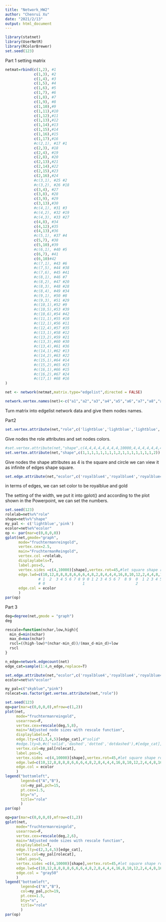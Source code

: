 ---
title: "Network_HW2"
author: "Chenrui Xu"
date: "2021/2/13"
output: html_document
---

```{r}
library(statnet)
library(UserNetR)
library(RColorBrewer)
set.seed(123)
```

Part 1 setting matrix
```{r}
netmat=rbind(c(1,2), #1
             c(1,3), #2
             c(1,4), #3
             c(1,5), #4
             c(1,6), #5
             c(1,7), #6
             c(1,8), #7
             c(1,9), #8
             c(1,10),#9
             c(1,11),#10
             c(1,12),#11
             c(1,13),#12
             c(1,14),#13
             c(1,15),#14
             c(1,16),#15
             c(1,17),#16
             #c(2,1), #17 #1
             c(2,3), #18
             c(2,4), #19
             c(2,8), #20
             c(2,13),#21
             c(2,14),#22
             c(2,15),#23
             c(2,16),#24
             #c(3,1), #25 #2
             #c(3,2), #26 #18
             c(3,4), #27
             c(3,8), #28
             c(3,9), #29
             c(3,13),#30
             #c(4,1), #31 #3
             #c(4,2), #32 #19
             #c(4,3), #33 #27
             c(4,8), #34
             c(4,12),#35
             c(4,13),#36
             #c(5,1), #37 #4
             c(5,7), #38
             c(5,10),#39
             #c(6,1), #40 #5
             c(6,7), #41
             c(6,10)#42
             #c(7,1), #43 #6
             #c(7,5), #44 #38
             #c(7,6), #45 #41
             #c(8,1), #46 #7
             #c(8,2), #47 #20
             #c(8,3), #48 #28
             #c(8,4), #49 #34
             #c(9,1), #50 #8
             #c(9,3), #51 #29
             #c(10,1),#52 #9
             #c(10,5),#53 #39
             #c(10,6),#54 #42
             #c(11,1),#55 #10
             #c(12,1),#56 #11
             #c(12,4),#57 #35
             #c(13,1),#58 #12
             #c(13,2),#59 #21
             #c(13,3),#60 #30
             #c(13,4),#61 #36
             #c(14,1),#62 #13
             #c(14,2),#63 #22
             #c(15,1),#64 #14
             #c(15,2),#65 #23
             #c(16,1),#66 #15
             #c(16,2),#67 #24
             #c(17,1) #68 #16
)
```

```{r}
net <- network(netmat,matrix.type="edgelist",directed = FALSE)

network.vertex.names(net)<-c("a1","a2","a3","a4","a5","a6","a7","a8","a9","a11","a12","a13","a14","a18","a20","a22","a32")
```
Turn matrix into edgelist network data and give them nodes names.


Part2
```{r}
set.vertex.attribute(net,"role",c('lightblue','lightblue','lightblue','lightblue','lightblue','lightblue','lightblue','lightblue',"pink",'lightblue','lightblue','lightblue','lightblue','lightblue','lightblue','lightblue','pink'))
```
Give nodes the role attributes and set nodes colors.

```{r}
#set.vertex.attribute(net,"shape",c(4,4,4,4,4,4,4,4,10000,4,4,4,4,4,4,4,10000))
set.vertex.attribute(net,"shape",c(1,1,1,1,1,1,1,1,2,1,1,1,1,1,1,1,2))
```
Give nodes the shape attributes as 4 is the square and circle we can view it as infinite of edges shape square.

```{r}
set.edge.attribute(net,"ecolor",c('royalblue4','royalblue4','royalblue4','royalblue4','royalblue4','royalblue4','royalblue4','gold1','royalblue4','royalblue4','royalblue4','royalblue4','royalblue4','royalblue4','royalblue4','gold1','royalblue4','royalblue4','royalblue4','royalblue4','royalblue4','royalblue4','royalblue4','royalblue4','royalblue4','gold1','royalblue4','royalblue4','royalblue4','royalblue4','royalblue4','royalblue4','royalblue4','royalblue4'))
```
in terms of edges, we can set color to be royalblue and gold

The setting of the width, we put it into gplot() and according to the plot shown in the Powerpoint, we can set the numbers.
```{r}
set.seed(123)
rolelab=net%v%"role"
shape=net%v%"shape"
my_pal <- c('lightblue','pink')
ecolor=net%e%"ecolor"
op <- par(mar=c(0,0,0,0))
gplot(net,gmode="graph",
      mode="fruchtermanreingold",
      vertex.cex=2.5,
      main="FruchtermanReingold",
      vertex.col =rolelab,
      displaylabels=T,
      label.pos=5,
      vertex.sides =c(4,10000)[shape],vertex.rot=45,#let square shape rotate 45
      edge.lwd=c(10,12,8,8,8,8,6,6,6,4,8,2,8,4,4,4,16,8,10,12,2,4,4,8,10,12,8,8,8,8,4,8,12,8),
               # 1  2  3 4 5 6 7 8 9 0 1 2 3 4 5 6 7  8 9  0  1 2 3 4 5  6  7 8 9 0 1 2 3  4
               # 0                 1                       2                      3
      edge.col = ecolor
      )
par(op)
```

Part 3
```{r}
deg=degree(net,gmode = "graph")
deg
```

```{r}
rescale=function(nchar,low,high){
  min_d=min(nchar)
  max_d=max(nchar)
  rscl=((high-low)*(nchar-min_d))/(max_d-min_d)+low
  rscl
}
```

```{r}
n_edge=network.edgecount(net)
edge_cat=sample(1:4,n_edge,replace=T)
```

```{r}
set.edge.attribute(net,"ecolor",c('royalblue4','royalblue4','royalblue4','royalblue4','royalblue4','royalblue4','royalblue4','gold1','royalblue4','royalblue4','royalblue4','royalblue4','royalblue4','royalblue4','royalblue4','gold1','royalblue4','royalblue4','royalblue4','royalblue4','royalblue4','royalblue4','royalblue4','royalblue4','royalblue4','gold1','royalblue4','royalblue4','royalblue4','royalblue4','royalblue4','royalblue4','royalblue4','royalblue4'))
ecolor=net%e%"ecolor"
```


```{r}
my_pal=c("skyblue","pink")
rolecat=as.factor(get.vertex.attribute(net,"role"))
```


```{r}
set.seed(123)
op=par(mar=c(0,0,0,0),mfrow=c(1,2))
plot(net,
     mode="fruchtermanreingold",
     usearrows=F,
     vertex.cex=rescale(deg,5,8),
     main="Adjusted node sizes with rescale function",
     displaylabels=T,
     edge.lty=c(2,3,4,5)[edge_cat],#"solid"
     #edge.lty=b,#c('solid','dashed','dotted','dotdashed'),#[edge_cat],
     vertex.col=my_pal[rolecat],
     label.pos=5,
     vertex.sides =c(4,10000)[shape],vertex.rot=45,#let square shape rotate 45
     edge.lwd=c(10,12,8,8,8,8,6,6,6,4,8,2,8,4,4,4,16,8,10,12,2,4,4,8,10,12,8,8,8,8,4,8,12,8),
     edge.col = ecolor
     )
legend("bottomleft",
       legend=c("A","B"),
       col=my_pal,pch=15,
       pt.cex=1.5,
       bty="n",
       title="role"
       )
par(op)
```

```{r}
op=par(mar=c(0,0,0,0),mfrow=c(1,2))
gplot(net,
     mode="fruchtermanreingold",
     usearrows=F,
     vertex.cex=rescale(deg,2,6),
     main="Adjusted node sizes with rescale function",
     displaylabels=T,
     edge.lty=c(2,3,4,5)[edge_cat],
     vertex.col=my_pal[rolecat],
     label.pos=5,
     vertex.sides =c(4,10000)[shape],vertex.rot=45,#let square shape rotate 45
     edge.lwd=c(10,12,8,8,8,8,6,6,6,4,8,2,8,4,4,4,16,8,10,12,2,4,4,8,10,12,8,8,8,8,4,8,12,8),
     edge.col = "gray50"
     )
legend("bottomleft",
       legend=c("A","B"),
       col=my_pal,pch=19,
       pt.cex=1.5,
       bty="n",
       title="role"
       )
par(op)
```


```{r}

```
